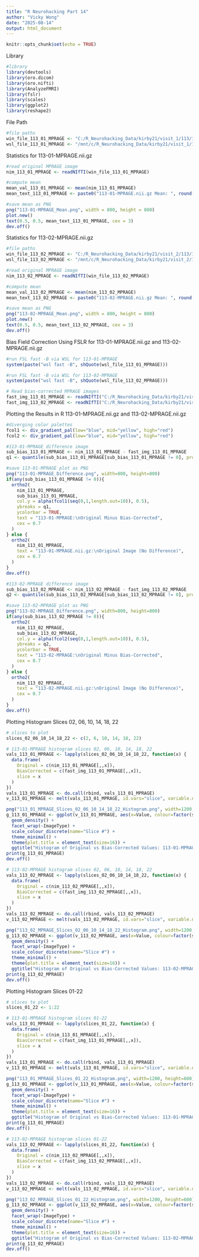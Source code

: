 ```yaml
---
title: "R Neurohacking Part 14"
author: "Vicky Wong"
date: "2025-08-14"
output: html_document
---
```


```r
knitr::opts_chunk$set(echo = TRUE)
```

Library

```r
#library
library(devtools)
library(oro.dicom)
library(oro.nifti)
library(AnalyzeFMRI)
library(fslr)
library(scales)
library(ggplot2)
library(reshape2)
```

File Path

```r
#file paths
win_file_113_01_MPRAGE <- "C:/R_Neurohacking_Data/kirby21/visit_1/113/113-01-MPRAGE.nii.gz"
wsl_file_113_01_MPRAGE <- "/mnt/c/R_Neurohacking_Data/kirby21/visit_1/113/113-01-MPRAGE.nii.gz"
```

Statistics for 113-01-MPRAGE.nii.gz

```r
#read original MPRAGE image
nim_113_01_MPRAGE <- readNIfTI(win_file_113_01_MPRAGE)

#compute mean
mean_val_113_01_MPRAGE <- mean(nim_113_01_MPRAGE)
mean_text_113_01_MPRAGE <- paste0("113-01-MPRAGE.nii.gz Mean: ", round(mean_val_113_01_MPRAGE, 2))

#save mean as PNG
png("113-01-MPRAGE_Mean.png", width = 800, height = 800)
plot.new()
text(0.5, 0.5, mean_text_113_01_MPRAGE, cex = 3)
dev.off()
```

Statistics for 113-02-MPRAGE.nii.gz

```r
#file paths
win_file_113_02_MPRAGE <- "C:/R_Neurohacking_Data/kirby21/visit_2/113/113-02-MPRAGE.nii.gz"
wsl_file_113_02_MPRAGE <- "/mnt/c/R_Neurohacking_Data/kirby21/visit_2/113/113-02-MPRAGE.nii.gz"

#read original MPRAGE image
nim_113_02_MPRAGE <- readNIfTI(win_file_113_02_MPRAGE)

#compute mean
mean_val_113_02_MPRAGE <- mean(nim_113_02_MPRAGE)
mean_text_113_02_MPRAGE <- paste0("113-02-MPRAGE.nii.gz Mean: ", round(mean_val_113_02_MPRAGE, 2))

#save mean as PNG
png("113-02-MPRAGE_Mean.png", width = 800, height = 800)
plot.new()
text(0.5, 0.5, mean_text_113_02_MPRAGE, cex = 3)
dev.off()
```

Bias Field Correction Using FSLR for 113-01-MPRAGE.nii.gz and 113-02-MPRAGE.nii.gz

```r
#run FSL fast -B via WSL for 113-01-MPRAGE
system(paste("wsl fast -B", shQuote(wsl_file_113_01_MPRAGE)))

#run FSL fast -B via WSL for 113-02-MPRAGE
system(paste("wsl fast -B", shQuote(wsl_file_113_02_MPRAGE)))

# Read bias-corrected MPRAGE images
fast_img_113_01_MPRAGE <- readNIfTI("C:/R_Neurohacking_Data/kirby21/visit_1/113/113-01-MPRAGE.nii.gz")
fast_img_113_02_MPRAGE <- readNIfTI("C:/R_Neurohacking_Data/kirby21/visit_2/113/113-02-MPRAGE.nii.gz")
```

Plotting the Results in R 113-01-MPRAGE.nii.gz and 113-02-MPRAGE.nii.gz

```r
#diverging color palettes
fcol1 <- div_gradient_pal(low="blue", mid="yellow", high="red")
fcol2 <- div_gradient_pal(low="blue", mid="yellow", high="red")

#113-01-MPRAGE difference image
sub_bias_113_01_MPRAGE <- nim_113_01_MPRAGE - fast_img_113_01_MPRAGE
q1 <- quantile(sub_bias_113_01_MPRAGE[sub_bias_113_01_MPRAGE != 0], probs = seq(0,1,by=0.1))

#save 113-01-MPRAGE plot as PNG
png("113-01-MPRAGE_Difference.png", width=800, height=800)
if(any(sub_bias_113_01_MPRAGE != 0)){
  ortho2(
    nim_113_01_MPRAGE,
    sub_bias_113_01_MPRAGE,
    col.y = alpha(fcol1(seq(0,1,length.out=10)), 0.5),
    ybreaks = q1,
    ycolorbar = TRUE,
    text = "113-01-MPRAGE:\nOriginal Minus Bias-Corrected",
    cex = 0.7
  )
} else {
  ortho2(
    nim_113_01_MPRAGE,
    text = "113-01-MPRAGE.nii.gz:\nOriginal Image (No Difference)",
    cex = 0.7
  )
}
dev.off()

#113-02-MPRAGE difference image
sub_bias_113_02_MPRAGE <- nim_113_02_MPRAGE - fast_img_113_02_MPRAGE
q2 <- quantile(sub_bias_113_02_MPRAGE[sub_bias_113_02_MPRAGE != 0], probs = seq(0,1,by=0.1))

#save 113-02-MPRAGE plot as PNG
png("113-02-MPRAGE_Difference.png", width=800, height=800)
if(any(sub_bias_113_02_MPRAGE != 0)){
  ortho2(
    nim_113_02_MPRAGE,
    sub_bias_113_02_MPRAGE,
    col.y = alpha(fcol2(seq(0,1,length.out=10)), 0.5),
    ybreaks = q2,
    ycolorbar = TRUE,
    text = "113-02-MPRAGE:\nOriginal Minus Bias-Corrected",
    cex = 0.7
  )
} else {
  ortho2(
    nim_113_02_MPRAGE,
    text = "113-02-MPRAGE.nii.gz:\nOriginal Image (No Difference)",
    cex = 0.7
  )
}
dev.off()
```

Plotting Histogram Slices 02, 06, 10, 14, 18, 22

```r
# slices to plot
slices_02_06_10_14_18_22 <- c(2, 6, 10, 14, 18, 22)

# 113-01-MPRAGE histogram slices 02, 06, 10, 14, 18, 22
vals_113_01_MPRAGE <- lapply(slices_02_06_10_14_18_22, function(x) {
  data.frame(
    Original = c(nim_113_01_MPRAGE[,,x]),
    BiasCorrected = c(fast_img_113_01_MPRAGE[,,x]),
    slice = x
  )
})
vals_113_01_MPRAGE <- do.call(rbind, vals_113_01_MPRAGE)
v_113_01_MPRAGE <- melt(vals_113_01_MPRAGE, id.vars="slice", variable.name="ImageType", value.name="Value")

png("113_01_MPRAGE_Slices_02_06_10_14_18_22_Histogram.png", width=1200, height=600)
g_113_01_MPRAGE <- ggplot(v_113_01_MPRAGE, aes(x=Value, colour=factor(slice))) +
  geom_density() +
  facet_wrap(~ImageType) +
  scale_colour_discrete(name="Slice #") +
  theme_minimal() +
  theme(plot.title = element_text(size=16)) +
  ggtitle("Histogram of Original vs Bias-Corrected Values: 113-01-MPRAGE.nii.gz (Slices 02, 06, 10, 14, 18, 22)")
print(g_113_01_MPRAGE)
dev.off()

# 113-02-MPRAGE histogram slices 02, 06, 10, 14, 18, 22
vals_113_02_MPRAGE <- lapply(slices_02_06_10_14_18_22, function(x) {
  data.frame(
    Original = c(nim_113_02_MPRAGE[,,x]),
    BiasCorrected = c(fast_img_113_02_MPRAGE[,,x]),
    slice = x
  )
})
vals_113_02_MPRAGE <- do.call(rbind, vals_113_02_MPRAGE)
v_113_02_MPRAGE <- melt(vals_113_02_MPRAGE, id.vars="slice", variable.name="ImageType", value.name="Value")

png("113_02_MPRAGE_Slices_02_06_10_14_18_22_Histogram.png", width=1200, height=600)
g_113_02_MPRAGE <- ggplot(v_113_02_MPRAGE, aes(x=Value, colour=factor(slice))) +
  geom_density() +
  facet_wrap(~ImageType) +
  scale_colour_discrete(name="Slice #") +
  theme_minimal() +
  theme(plot.title = element_text(size=16)) +
  ggtitle("Histogram of Original vs Bias-Corrected Values: 113-02-MPRAGE.nii.gz (Slices 02, 06, 10, 14, 18, 22)")
print(g_113_02_MPRAGE)
dev.off()
```

Plotting Histogram Slices 01-22

```r
# slices to plot
slices_01_22 <- 1:22

# 113-01-MPRAGE histogram slices 01-22
vals_113_01_MPRAGE <- lapply(slices_01_22, function(x) {
  data.frame(
    Original = c(nim_113_01_MPRAGE[,,x]),
    BiasCorrected = c(fast_img_113_01_MPRAGE[,,x]),
    slice = x
  )
})
vals_113_01_MPRAGE <- do.call(rbind, vals_113_01_MPRAGE)
v_113_01_MPRAGE <- melt(vals_113_01_MPRAGE, id.vars="slice", variable.name="ImageType", value.name="Value")

png("113_01_MPRAGE_Slices_01_22_Histogram.png", width=1200, height=600)
g_113_01_MPRAGE <- ggplot(v_113_01_MPRAGE, aes(x=Value, colour=factor(slice))) +
  geom_density() +
  facet_wrap(~ImageType) +
  scale_colour_discrete(name="Slice #") +
  theme_minimal() +
  theme(plot.title = element_text(size=16)) +
  ggtitle("Histogram of Original vs Bias-Corrected Values: 113-01-MPRAGE.nii.gz (Slices 01-22)")
print(g_113_01_MPRAGE)
dev.off()

# 113-02-MPRAGE histogram slices 01-22
vals_113_02_MPRAGE <- lapply(slices_01_22, function(x) {
  data.frame(
    Original = c(nim_113_02_MPRAGE[,,x]),
    BiasCorrected = c(fast_img_113_02_MPRAGE[,,x]),
    slice = x
  )
})
vals_113_02_MPRAGE <- do.call(rbind, vals_113_02_MPRAGE)
v_113_02_MPRAGE <- melt(vals_113_02_MPRAGE, id.vars="slice", variable.name="ImageType", value.name="Value")

png("113_02_MPRAGE_Slices_01_22_Histogram.png", width=1200, height=600)
g_113_02_MPRAGE <- ggplot(v_113_02_MPRAGE, aes(x=Value, colour=factor(slice))) +
  geom_density() +
  facet_wrap(~ImageType) +
  scale_colour_discrete(name="Slice #") +
  theme_minimal() +
  theme(plot.title = element_text(size=16)) +
  ggtitle("Histogram of Original vs Bias-Corrected Values: 113-02-MPRAGE.nii.gz (Slices 01-22)")
print(g_113_02_MPRAGE)
dev.off()
```